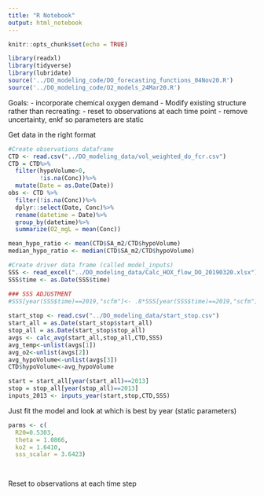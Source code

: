 ```yaml
---
title: "R Notebook"
output: html_notebook
---
```


```r
knitr::opts_chunk$set(echo = TRUE)

library(readxl)
library(tidyverse)
library(lubridate)
source('../DO_modeling_code/DO_forecasting_functions_04Nov20.R')
source('../DO_modeling_code/O2_models_24Mar20.R')
```

Goals: 
- incorporate chemical oxygen demand
- Modify existing structure rather than recreating:
    - reset to observations at each time point
    - remove uncertainty, enkf so parameters are static

Get data in the right format
```r
#Create observations dataframe
CTD <- read.csv("../DO_modeling_data/vol_weighted_do_fcr.csv")
CTD = CTD%>%
  filter(hypoVolume>0,
         !is.na(Conc))%>%
  mutate(Date = as.Date(Date))
obs <- CTD %>%
  filter(!is.na(Conc))%>%
  dplyr::select(Date, Conc)%>%
  rename(datetime = Date)%>%
  group_by(datetime)%>%
  summarize(O2_mgL = mean(Conc))

mean_hypo_ratio <- mean(CTD$SA_m2/CTD$hypoVolume)
median_hypo_ratio <- median(CTD$SA_m2/CTD$hypoVolume)

#Create driver data frame (called model_inputs)
SSS <- read_excel("../DO_modeling_data/Calc_HOX_flow_DO_20190320.xlsx") 
SSS$time <- as.Date(SSS$time)

### SSS ADJUSTMENT
#SSS[year(SSS$time)==2019,"scfm"]<- .8*SSS[year(SSS$time)==2019,"scfm"]
  
start_stop <- read.csv("../DO_modeling_data/start_stop.csv")
start_all = as.Date(start_stop$start_all)
stop_all = as.Date(start_stop$stop_all)
avgs <- calc_avg(start_all,stop_all,CTD,SSS)
avg_temp<-unlist(avgs[1])
avg_o2<-unlist(avgs[2])
avg_hypoVolume<-unlist(avgs[3])
CTD$hypoVolume<-avg_hypoVolume

start = start_all[year(start_all)==2013]
stop = stop_all[year(stop_all)==2013]
inputs_2013 <- inputs_year(start,stop,CTD,SSS)
```


Just fit the model and look at which is best by year (static parameters)
```r
parms <- c(
  R20=0.5303,
  theta = 1.0866,
  ko2 = 1.6410,
  sss_scalar = 3.6423)

 
```


Reset to observations at each time step
```r

```

